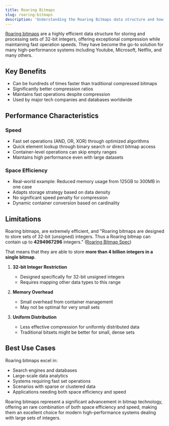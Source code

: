 ```yaml
---
title: Roaring Bitmaps
slug: roaring-bitmaps
description: 'Understanding the Roaring Bitmaps data structure and how it works'
---
```


[Roaring bitmaps](https://roaringbitmap.org/) are a highly efficient data structure for storing and processing sets of 32-bit integers, offering exceptional compression while maintaining fast operation speeds. They have become the go-to solution for many high-performance systems including Youtube, Microsoft, Netflix, and many others.

## Key Benefits

- Can be hundreds of times faster than traditional compressed bitmaps
- Significantly better compression ratios
- Maintains fast operations despite compression
- Used by major tech companies and databases worldwide

## Performance Characteristics

### Speed
- Fast set operations (AND, OR, XOR) through optimized algorithms
- Quick element lookup through binary search or direct bitmap access
- Container-level operations can skip empty ranges
- Maintains high performance even with large datasets

### Space Efficiency
- Real-world example: Reduced memory usage from 125GB to 300MB in one case
- Adapts storage strategy based on data density
- No significant speed penalty for compression
- Dynamic container conversion based on cardinality

## Limitations

Roaring bitmaps, are extremely efficient, and "Roaring bitmaps are designed to store sets of 32-bit (unsigned) integers. Thus a Roaring bitmap can contain up to **4294967296** integers." ([Roaring Bitmap Spec](https://github.com/RoaringBitmap/RoaringFormatSpec?tab=readme-ov-file#standard-32-bit-roaring-bitmap))

That means that they are able to store **more than 4 billion integers in a single bitmap**.

1. **32-bit Integer Restriction**
   - Designed specifically for 32-bit unsigned integers
   - Requires mapping other data types to this range

2. **Memory Overhead**
   - Small overhead from container management
   - May not be optimal for very small sets

3. **Uniform Distribution**
   - Less effective compression for uniformly distributed data
   - Traditional bitsets might be better for small, dense sets

## Best Use Cases

Roaring bitmaps excel in:
- Search engines and databases
- Large-scale data analytics
- Systems requiring fast set operations
- Scenarios with sparse or clustered data
- Applications needing both space efficiency and speed

Roaring bitmaps represent a significant advancement in bitmap technology, offering an rare combination of both space efficiency and speed, making them an excellent choice for modern high-performance systems dealing with large sets of integers.
